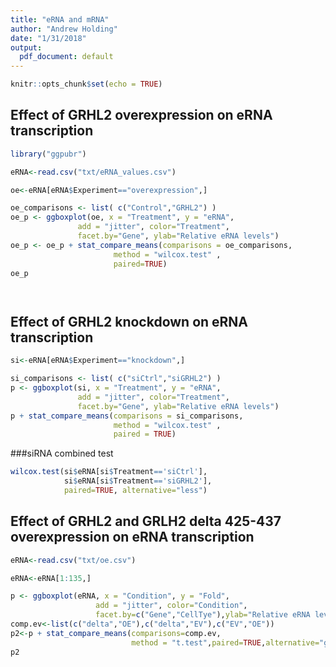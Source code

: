 ```yaml
---
title: "eRNA and mRNA"
author: "Andrew Holding"
date: "1/31/2018"
output:
  pdf_document: default
---
```


```r
knitr::opts_chunk$set(echo = TRUE)
```

## Effect of GRHL2 overexpression on eRNA transcription

```r
library("ggpubr")
```



```r

eRNA<-read.csv("txt/eRNA_values.csv")

oe<-eRNA[eRNA$Experiment=="overexpression",]

oe_comparisons <- list( c("Control","GRHL2") )
oe_p <- ggboxplot(oe, x = "Treatment", y = "eRNA",
               add = "jitter", color="Treatment",
               facet.by="Gene", ylab="Relative eRNA levels")
oe_p <- oe_p + stat_compare_means(comparisons = oe_comparisons,
                       method = "wilcox.test" ,
                       paired=TRUE)
oe_p




```

## Effect of GRHL2 knockdown on eRNA transcription

```r
si<-eRNA[eRNA$Experiment=="knockdown",]

si_comparisons <- list( c("siCtrl","siGRHL2") )
p <- ggboxplot(si, x = "Treatment", y = "eRNA",
               add = "jitter", color="Treatment",
               facet.by="Gene", ylab="Relative eRNA levels")
p + stat_compare_means(comparisons = si_comparisons,
                       method = "wilcox.test" ,
                       paired = TRUE)

```

###siRNA combined test
```r

wilcox.test(si$eRNA[si$Treatment=='siCtrl'],
            si$eRNA[si$Treatment=='siGRHL2'],
            paired=TRUE, alternative="less")

```


## Effect of GRHL2  and GRLH2 delta 425-437 overexpression on eRNA transcription

```r
eRNA<-read.csv("txt/oe.csv")

eRNA<-eRNA[1:135,]

p <- ggboxplot(eRNA, x = "Condition", y = "Fold",
                   add = "jitter", color="Condition",
                   facet.by=c("Gene","CellTye"),ylab="Relative eRNA levels to empty vector")
comp.ev<-list(c("delta","OE"),c("delta","EV"),c("EV","OE"))
p2<-p + stat_compare_means(comparisons=comp.ev,
                           method = "t.test",paired=TRUE,alternative="greater",label.y=c(1.25,1.35,1.45))
p2

```

